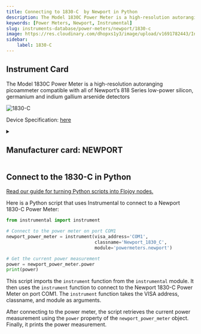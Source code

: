 ```yaml
---
title: Connecting to 1830-C  by Newport in Python
description: The Model 1830C Power Meter is a high-resolution autoranging picoammeter compatible with all of Newport’s 818 Series low-power silicon, germanium and indium gallium arsenide detectors
keywords: [Power Meters, Newport, Instrumental] 
slug: instruments-database/power-meters/newport/1830-c 
image: https://res.cloudinary.com/dhopxs1y3/image/upload/v1691782443/Instruments/Power%20Meters/1830-C/1830-C.jpg
sidebar:
    label: 1830-C 
---
```



## Instrument Card

The Model 1830C Power Meter is a high-resolution autoranging picoammeter compatible with all of Newport’s 818 Series low-power silicon, germanium and indium gallium arsenide detectors


![1830-C](https://res.cloudinary.com/dhopxs1y3/image/upload/v1691782443/Instruments/Power%20Meters/1830-C/1830-C.jpg)

Device Specification: [here](/instruments-database/all-instruments)

<details style={{ marginTop: "15px"}}>
<summary><h2 style={{display:'inline'}}>Manufacturer card: NEWPORT</h2></summary>

![NEWPORT](https://res.cloudinary.com/dhopxs1y3/image/upload/v1692806178/Instruments/Vendor%20Logos/Newport.png)

Newport provides a wide range of photonics technology and products designed to enhance the capabilities and productivity of our customers' applications.

- Headquarters: Irvine, California, United States
- Yearly Revenue (millions, USD): 3500
- Vendor Website: [here](https://www.newport.com/)

</details>


<FeaturedInstrumentVideo category="POWER_METERS" />

## Connect to the 1830-C in Python

[Read our guide for turning Python scripts into Flojoy nodes.](https://docs.flojoy.ai/contribution/blocks/custom-flojoy-block/)



<Tabs>
<TabItem value="Flojoy" label="Flojoy" className="flojoy-instrument-tabs">

<SectionsCard category="POWER_METERS" manufacturer="Newport"></SectionsCard>

</TabItem>
<TabItem value="Instrumental" label="Instrumental">

Here is a Python script that uses Instrumental to connect to a Newport 1830-C Power Meter:

```python
from instrumental import instrument

# Connect to the power meter on port COM1
newport_power_meter = instrument(visa_address='COM1',
                                 classname='Newport_1830_C',
                                 module='powermeters.newport')

# Get the current power measurement
power = newport_power_meter.power
print(power)
```

This script imports the `instrument` function from the `instrumental` module. It then uses the `instrument` function to connect to the Newport 1830-C Power Meter on port COM1. The `instrument` function takes the VISA address, classname, and module as arguments.

After connecting to the power meter, the script retrieves the current power measurement using the `power` property of the `newport_power_meter` object. Finally, it prints the power measurement.

</TabItem>
</Tabs>
